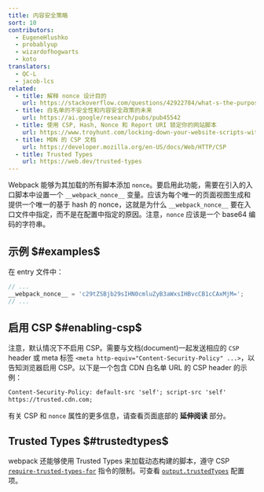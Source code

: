 ```yaml
---
title: 内容安全策略
sort: 10
contributors:
  - EugeneHlushko
  - probablyup
  - wizardofhogwarts
  - koto
translators:
  - QC-L
  - jacob-lcs
related:
  - title: 解释 nonce 设计目的
    url: https://stackoverflow.com/questions/42922784/what-s-the-purpose-of-the-html-nonce-attribute-for-script-and-style-elements
  - title: 白名单的不安全性和内容安全政策的未来
    url: https://ai.google/research/pubs/pub45542
  - title: 使用 CSP, Hash, Nonce 和 Report URI 锁定你的网站脚本
    url: https://www.troyhunt.com/locking-down-your-website-scripts-with-csp-hashes-nonces-and-report-uri/
  - title: MDN 的 CSP 文档
    url: https://developer.mozilla.org/en-US/docs/Web/HTTP/CSP
  - title: Trusted Types
    url: https://web.dev/trusted-types
---
```


Webpack 能够为其加载的所有脚本添加 `nonce`。要启用此功能，需要在引入的入口脚本中设置一个 `__webpack_nonce__` 变量。应该为每个唯一的页面视图生成和提供一个唯一的基于 hash 的 nonce，这就是为什么 `__webpack_nonce__` 要在入口文件中指定，而不是在配置中指定的原因。注意，`nonce` 应该是一个 base64 编码的字符串。

## 示例 $#examples$

在 entry 文件中：

```js
// ...
__webpack_nonce__ = 'c29tZSBjb29sIHN0cmluZyB3aWxsIHBvcCB1cCAxMjM=';
// ...
```

## 启用 CSP $#enabling-csp$

注意，默认情况下不启用 CSP。需要与文档(document)一起发送相应的 `CSP` header 或 meta 标签 `<meta http-equiv="Content-Security-Policy" ...>`，以告知浏览器启用 CSP。以下是一个包含 CDN 白名单 URL 的 CSP header 的示例：

```html
Content-Security-Policy: default-src 'self'; script-src 'self'
https://trusted.cdn.com;
```

有关 CSP 和 `nonce` 属性的更多信息，请查看页面底部的 **延伸阅读** 部分。

## Trusted Types $#trustedtypes$

webpack 还能够使用 Trusted Types 来加载动态构建的脚本，遵守 CSP [`require-trusted-types-for`](https://developer.mozilla.org/en-US/docs/Web/HTTP/Headers/Content-Security-Policy/require-trusted-types-for) 指令的限制。可查看 [`output.trustedTypes`](/configuration/output/#outputtrustedtypes) 配置项。
